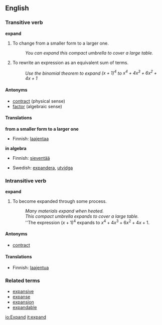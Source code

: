 ==English==

=== Transitive verb ===
'''expand'''

# To change from a smaller form to a larger one.
#: ''You can expand this compact umbrella to cover a large table.''
# {{algebra}} To rewrite an expression as an equivalent sum of terms.
#: ''Use the binomial theorem to expand <math>{(x+1)}^4</math> to <math>x^4 + 4x^3 + 6x^2 + 4x + 1</math>''

====Antonyms====
*[[contract]] (physical sense)
*[[factor]] (algebraic sense)

====Translations====
<!--Expand-->'''from a smaller form to a larger one'''
{{top}}
*Finnish: [[laajentaa]]
{{mid}}
{{bottom}}
<!--Expand-->'''in algebra'''
{{top}}
*Finnish: [[sieventää]]
{{mid}}
{{bottom}}

{{checktrans}}
*Swedish: [[expandera]], [[utvidga]]

=== Intransitive verb ===
'''expand'''

# To become expanded through some process.
#: ''Many materials expand when heated.''
#: ''This compact umbrella expands to cover a large table.''
#: ''The expression <math>{(x+1)}^4</math> expands to <math>x^4 + 4x^3 + 6x^2 + 4x + 1</math>.

====Antonyms====
*[[contract]]

====Translations====
{{checktrans}}
*Finnish: [[laajentua]]

=== Related terms ===
*[[expansive]]
*[[expanse]]
*[[expansion]]
*[[expandable]]

[[io:Expand]]
[[it:expand]]
